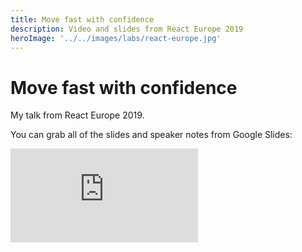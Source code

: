 ```yaml
---
title: Move fast with confidence
description: Video and slides from React Europe 2019
heroImage: '../../images/labs/react-europe.jpg'
---
```



<SiteWrapper><Container><Prose>

# Move fast with confidence

My talk from React Europe 2019.

<YouTube code="ikn_dBSski8" wide title="Move fast with confidence - React Europe 2019" />

You can grab all of the slides and speaker notes from Google Slides:

<iframe
  class="mb-8 aspect-video w-full lg:bustout-sm"
  loading="lazy"
  src="https://docs.google.com/presentation/d/e/2PACX-1vRyEfjlJ7_Sk50DnQrGZAiHJK5x3vGg8GGCDLszJtYEOuLz_r2CVLecP67-Au-fEGK4BvORBFhLwEGX/embed?start=false&loop=false&delayms=3000"
  frameborder="0"
  allowfullscreen
/>

<Aside type="tip" title="Looking for speakers?">

I would love to speak at your conference or present to your team. For inquiries, please reach out via email [paularms@gmail.com](mailto:paularms@gmail.com).

</Aside>

</Prose></Container></SiteWrapper>
